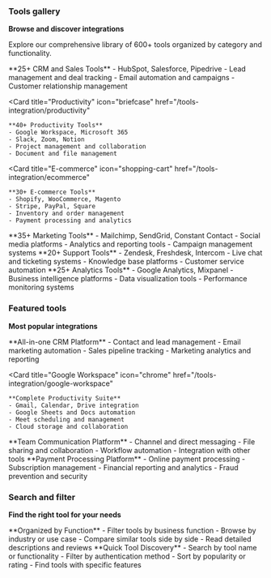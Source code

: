 ### Tools gallery

**Browse and discover integrations**

Explore our comprehensive library of 600+ tools organized by category and functionality.

<CardGroup cols={3}>
  <Card title="CRM & Sales" icon="users" href="/tools-integration/crm-sales">
    **25+ CRM and Sales Tools**
    - HubSpot, Salesforce, Pipedrive
    - Lead management and deal tracking
    - Email automation and campaigns
    - Customer relationship management
  </Card>

  <Card
    title="Productivity"
    icon="briefcase"
    href="/tools-integration/productivity"
  >
    **40+ Productivity Tools**
    - Google Workspace, Microsoft 365
    - Slack, Zoom, Notion
    - Project management and collaboration
    - Document and file management
  </Card>

  <Card
    title="E-commerce"
    icon="shopping-cart"
    href="/tools-integration/ecommerce"
  >
    **30+ E-commerce Tools**
    - Shopify, WooCommerce, Magento
    - Stripe, PayPal, Square
    - Inventory and order management
    - Payment processing and analytics
  </Card>

  <Card title="Marketing" icon="megaphone" href="/tools-integration/marketing">
    **35+ Marketing Tools**
    - Mailchimp, SendGrid, Constant Contact
    - Social media platforms
    - Analytics and reporting tools
    - Campaign management systems
  </Card>

  <Card title="Support" icon="headphones" href="/tools-integration/support">
    **20+ Support Tools**
    - Zendesk, Freshdesk, Intercom
    - Live chat and ticketing systems
    - Knowledge base platforms
    - Customer service automation
  </Card>

  <Card title="Analytics" icon="chart-bar" href="/tools-integration/analytics">
    **25+ Analytics Tools**
    - Google Analytics, Mixpanel
    - Business intelligence platforms
    - Data visualization tools
    - Performance monitoring systems
  </Card>
</CardGroup>

### Featured tools

**Most popular integrations**

<CardGroup cols={2}>
  <Card title="HubSpot" icon="users" href="/tools-integration/hubspot">
    **All-in-one CRM Platform**
    - Contact and lead management
    - Email marketing automation
    - Sales pipeline tracking
    - Marketing analytics and reporting
  </Card>

  <Card
    title="Google Workspace"
    icon="chrome"
    href="/tools-integration/google-workspace"
  >
    **Complete Productivity Suite**
    - Gmail, Calendar, Drive integration
    - Google Sheets and Docs automation
    - Meet scheduling and management
    - Cloud storage and collaboration
  </Card>

  <Card title="Slack" icon="slack" href="/tools-integration/slack">
    **Team Communication Platform**
    - Channel and direct messaging
    - File sharing and collaboration
    - Workflow automation
    - Integration with other tools
  </Card>

  <Card title="Stripe" icon="credit-card" href="/tools-integration/stripe">
    **Payment Processing Platform**
    - Online payment processing
    - Subscription management
    - Financial reporting and analytics
    - Fraud prevention and security
  </Card>
</CardGroup>

### Search and filter

**Find the right tool for your needs**

<CardGroup cols={2}>
  <Card title="Browse by category" icon="grid">
    **Organized by Function**
    - Filter tools by business function
    - Browse by industry or use case
    - Compare similar tools side by side
    - Read detailed descriptions and reviews
  </Card>

  <Card title="Search tools" icon="search">
    **Quick Tool Discovery**
    - Search by tool name or functionality
    - Filter by authentication method
    - Sort by popularity or rating
    - Find tools with specific features
  </Card>
</CardGroup>
